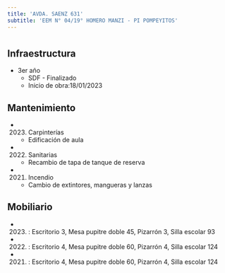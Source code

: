 ```yaml
---
title: 'AVDA. SAENZ 631'
subtitle: 'EEM N° 04/19° HOMERO MANZI - PI POMPEYITOS'
---
```


#
## Infraestructura

* 3er año 
    + SDF - Finalizado 
    + Inicio de obra:18/01/2023 






## Mantenimiento

*  (2023) Carpinterías 
    + Edificación de aula

*  (2022) Sanitarias 
    + Recambio de tapa de tanque de reserva

*  (2021) Incendio 
    + Cambio de extintores, mangueras y lanzas





## Mobiliario

*  (2023) : Escritorio 3, Mesa pupitre doble 45, Pizarrón 3, Silla escolar 93 

*  (2022) : Escritorio 4, Mesa pupitre doble 60, Pizarrón 4, Silla escolar 124 

*  (2021) : Escritorio 4, Mesa pupitre doble 60, Pizarrón 4, Silla escolar 124 



